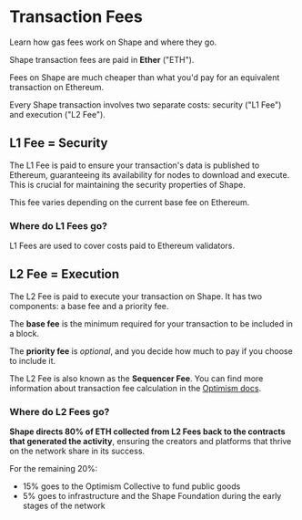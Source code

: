 # Transaction Fees

Learn how gas fees work on Shape and where they go.

Shape transaction fees are paid in **Ether** ("ETH").

Fees on Shape are much cheaper than what you'd pay for an equivalent transaction on Ethereum.

Every Shape transaction involves two separate costs: security ("L1 Fee") and execution ("L2 Fee").

## L1 Fee = Security

The L1 Fee is paid to ensure your transaction's data is published to Ethereum, guaranteeing its availability for nodes to download and execute. This is crucial for maintaining the security properties of Shape.

This fee varies depending on the current base fee on Ethereum.

### Where do L1 Fees go?

L1 Fees are used to cover costs paid to Ethereum validators.

## L2 Fee = Execution

The L2 Fee is paid to execute your transaction on Shape. It has two components: a base fee and a priority fee.

The **base fee** is the minimum required for your transaction to be included in a block.

The **priority fee** is _optional_, and you decide how much to pay if you choose to include it.

<TransactionFeesCallout />

The L2 Fee is also known as the **Sequencer Fee**. You can find more information about transaction fee calculation in the [Optimism docs](https://docs.optimism.io/stack/transactions/fees).

### Where do L2 Fees go?

**Shape directs 80% of ETH collected from L2 Fees back to the contracts that generated the activity**, ensuring the creators and platforms that thrive on the network share in its success.

<GasbackCallout />

For the remaining 20%:

- 15% goes to the Optimism Collective to fund public goods
- 5% goes to infrastructure and the Shape Foundation during the early stages of the network
